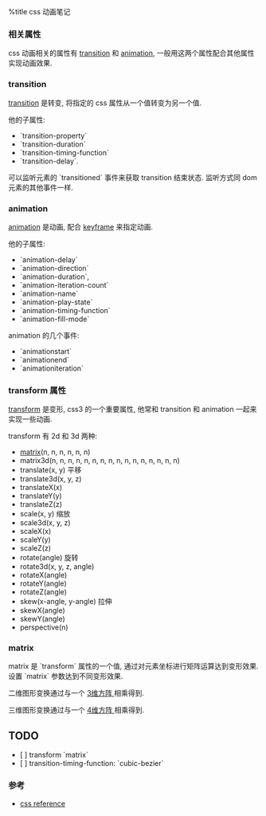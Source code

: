%title css 动画笔记

=== 相关属性 ===

css 动画相关的属性有 [[https://developer.mozilla.org/en-US/docs/CSS/Tutorials/Using_CSS_transitions|transition]] 和 [[https://developer.mozilla.org/en-US/docs/CSS/Tutorials/Using_CSS_animations|animation]], 一般用这两个属性配合其他属性实现动画效果.


=== transition ===

[[https://developer.mozilla.org/en-US/docs/CSS/transition|transition]] 是转变, 将指定的 css 属性从一个值转变为另一个值. 

他的子属性:
* `transition-property`
* `transition-duration`
* `transition-timing-function`
* `transition-delay`.

可以监听元素的 `transitioned` 事件来获取 transition 结束状态. 监听方式同 dom
元素的其他事件一样.


=== animation ===

[[https://developer.mozilla.org/en-US/docs/CSS/animation|animation]] 是动画, 配合 [[https://developer.mozilla.org/en-US/docs/CSS/@keyframes|keyframe]] 来指定动画.

他的子属性: 
* `animation-delay`
* `animation-direction`
* `animation-duration`,
* `animation-iteration-count`
* `animation-name`
* `animation-play-state`
* `animation-timing-function`
* `animation-fill-mode`

animation 的几个事件:
* `animationstart`
* `animationend`
* `animationiteration`


=== transform 属性 ===

[[https://developer.mozilla.org/en-US/docs/CSS/transform|transform]] 是变形, css3 的一个重要属性, 他常和 transition 和 animation 一起来实现一些动画.

transform 有 2d 和 3d 两种:
* [[http://dev.opera.com/articles/view/understanding-the-css-transforms-matrix/|matrix]](n, n, n, n, n, n)
* matrix3d(n, n, n, n, n, n, n, n, n, n, n, n, n, n, n, n)
* translate(x, y) 平移
* translate3d(x, y, z)
* translateX(x)
* translateY(y)
* translateZ(z)
* scale(x, y) 缩放
* scale3d(x, y, z)
* scaleX(x)
* scaleY(y)
* scaleZ(z)
* rotate(angle) 旋转
* rotate3d(x, y, z, angle)
* rotateX(angle)
* rotateY(angle)
* rotateZ(angle)
* skew(x-angle, y-angle) 拉伸
* skewX(angle)
* skewY(angle)
* perspective(n)


=== matrix ===

matrix 是 `transform` 属性的一个值, 通过对元素坐标进行矩阵运算达到变形效果. 设置 `matrix` 参数达到不同变形效果.

二维图形变换通过与一个 [[http://www.w3.org/TR/css3-transforms/#two-dimensional-subset | 3维方阵 ]] 相乘得到.

三维图形变换通过与一个 [[http://www.w3.org/TR/css3-transforms/#mathematical-description | 4维方阵 ]] 相乘得到.


== TODO ==
* [ ] transform `matrix`
* [ ] transition-timing-function: `cubic-bezier`

=== 参考 ===
* [[http://www.w3schools.com/cssref/default.asp|css reference]]
